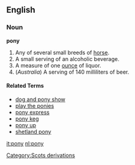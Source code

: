 ==English==

===Noun===
'''pony'''

# Any of several small breeds of [[horse]].
# A small serving of an alcoholic beverage.
# A measure of one [[ounce]] of liquor.
# (''Australia'') A serving of 140 milliliters of beer.

====Related Terms====
*[[dog and pony show]]
*[[play the ponies]]
*[[pony express]]
*[[pony keg]]
*[[pony up]]
*[[shetland pony]]
[[Category:Scots derivations]]

[[it:pony]]
[[nl:pony]]